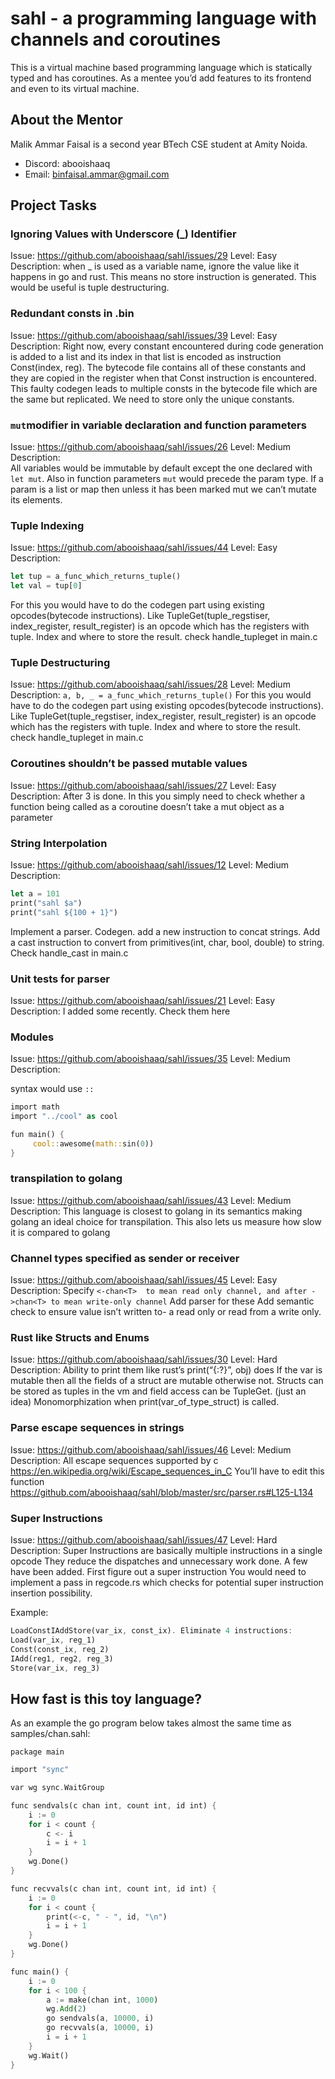 # **sahl - a programming language with channels and coroutines**

This is a virtual machine based programming language which is statically typed and has coroutines. As a mentee you’d add features to its frontend and even to its virtual machine.

## About the Mentor
Malik Ammar Faisal is a second year BTech CSE student at Amity Noida.

- Discord: abooishaaq
- Email: binfaisal.ammar@gmail.com

## Project Tasks

### Ignoring Values with Underscore (_) Identifier
Issue: https://github.com/abooishaaq/sahl/issues/29
Level: Easy
Description: when _ is used as a variable name, ignore the value like it happens in go and rust. This means no store instruction is generated. This would be useful is tuple destructuring.

### Redundant consts in .bin
Issue: https://github.com/abooishaaq/sahl/issues/39
Level: Easy
Description: 
Right now, every constant encountered during code generation is added to a list and its index in that list is encoded as instruction Const(index, reg). The bytecode file contains all of these constants and they are copied in the register when that Const instruction is encountered. 
This faulty codegen leads to multiple consts in the bytecode file which are the same but replicated. We need to store only the unique constants.


### `mut`modifier in variable declaration and function parameters 
Issue: https://github.com/abooishaaq/sahl/issues/26
Level: Medium
Description:  
All variables would be immutable by default except the one declared with ` let mut`. Also in function parameters `mut` would precede the param type. If a param is a list or map then unless it has been marked mut we can’t mutate its elements.

### Tuple Indexing
Issue:  https://github.com/abooishaaq/sahl/issues/44 
Level: Easy
Description:  
```rust
let tup = a_func_which_returns_tuple()
let val = tup[0]
```
For this you would have to do the codegen part using existing opcodes(bytecode instructions). Like TupleGet(tuple_regstiser, index_register, result_register) is an opcode which has the registers with tuple. Index and where to store the result. check handle_tupleget in main.c

### Tuple Destructuring
Issue: https://github.com/abooishaaq/sahl/issues/28
Level: Medium
Description:  ``a, b, _ = a_func_which_returns_tuple()``
For this you would have to do the codegen part using existing opcodes(bytecode instructions). Like TupleGet(tuple_regstiser, index_register, result_register) is an opcode which has the registers with tuple. Index and where to store the result. check handle_tupleget in main.c

### Coroutines shouldn’t be passed mutable values
Issue: https://github.com/abooishaaq/sahl/issues/27
Level: Easy
Description:  After 3 is done. In this you simply need to check whether a function being called as a coroutine doesn’t take a mut object as a parameter

### String Interpolation
Issue: https://github.com/abooishaaq/sahl/issues/12
Level: Medium
Description:  
```rust
let a = 101
print("sahl $a")
print("sahl ${100 + 1}")
```

Implement a parser.
Codegen.
add a new instruction to concat strings.
Add a cast instruction to convert from primitives(int, char, bool, double) to string. Check handle_cast in main.c 

### Unit tests for parser
Issue: https://github.com/abooishaaq/sahl/issues/21 
Level: Easy
Description:  I added some recently. Check them here

### Modules
Issue:  https://github.com/abooishaaq/sahl/issues/35 
Level: Medium
Description: 

syntax would use `::`

```rust
import math
import "../cool" as cool

fun main() {
     cool::awesome(math::sin(0))
}
```
 
### transpilation to golang
Issue:  https://github.com/abooishaaq/sahl/issues/43 
Level: Medium
Description: This language is closest to golang in its semantics making golang an ideal choice for transpilation. This also lets us measure how slow it is compared to golang


### Channel types specified as sender or receiver
Issue:  https://github.com/abooishaaq/sahl/issues/45 
Level: Easy
Description: 
Specify `<-chan<T>  to mean read only channel, and after ->chan<T> to mean write-only channel`
Add parser for these
Add semantic check to ensure value isn’t written to- a read only or read from a write only.

### Rust like Structs and Enums
Issue:  https://github.com/abooishaaq/sahl/issues/30 
Level: Hard
Description: 
Ability to print them like rust’s print(“{:?}”, obj)  does
If the var is mutable then all the fields of a struct are mutable otherwise not.
Structs can be stored as tuples in the vm and field access can be TupleGet. (just an idea)
Monomorphization when print(var_of_type_struct) is called.

### Parse escape sequences in strings
Issue:  https://github.com/abooishaaq/sahl/issues/46 
Level: Medium
Description: 
All escape sequences supported by c https://en.wikipedia.org/wiki/Escape_sequences_in_C
You’ll have to edit this function https://github.com/abooishaaq/sahl/blob/master/src/parser.rs#L125-L134 

### Super Instructions

Issue:  https://github.com/abooishaaq/sahl/issues/47 
Level: Hard
Description: 
Super Instructions are basically multiple instructions in a single opcode
They reduce the dispatches and unnecessary work done.
A few have been added.
First figure out a super instruction
You would need to implement a pass in regcode.rs which checks for potential super instruction insertion possibility. 

Example: 
```rust
LoadConstIAddStore(var_ix, const_ix). Eliminate 4 instructions:
Load(var_ix, reg_1)
Const(const_ix, reg_2)
IAdd(reg1, reg2, reg_3)
Store(var_ix, reg_3)
```


## How fast is this toy language?

As an example the go program below  takes almost the same time as samples/chan.sahl:

`package main`

```rust
import "sync"

var wg sync.WaitGroup

func sendvals(c chan int, count int, id int) {
    i := 0
    for i < count {
        c <- i
        i = i + 1
    }
    wg.Done()
}

func recvvals(c chan int, count int, id int) {
    i := 0
    for i < count {
        print(<-c, " - ", id, "\n")
        i = i + 1
    }
    wg.Done()
}

func main() {
    i := 0
    for i < 100 {
        a := make(chan int, 1000)
        wg.Add(2)
        go sendvals(a, 10000, i)
        go recvvals(a, 10000, i)
        i = i + 1
    }
    wg.Wait()
}
```






